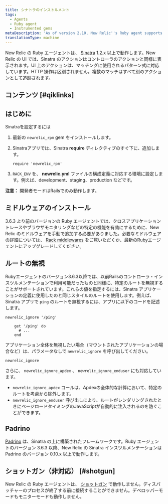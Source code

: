 ```yaml
---
title: シナトラのインストルメント
tags:
  - Agents
  - Ruby agent
  - Instrumented gems
metaDescription: 'As of version 2.10, New Relic''s Ruby agent supports Sinatra 1.2.x or higher.'
translationType: machine
---
```


New Relic の Ruby エージェントは、 [Sinatra](http://www.sinatrarb.com/) 1.2.x 以上で動作します。New Relic の UI では、Sinatra のアクションはコントローラのアクションと同様に表示されます。UI 上のアクションは、マッチングに使用されるパターン式に対応しています。HTTP 操作は区別されません。複数のマッチはすべて別のアクションとして追跡されます。

## コンテンツ [#qiklinks]

## はじめに

Sinatraを設定するには

1. 最新の `newrelic_rpm` gem をインストールします。

2. Sinatraアプリでは、Sinatra **require** ディレクティブのすぐ下に、追加します。

   ```
   require 'newrelic_rpm'
   ```

3. `RACK_ENV` を、 **newrelic.yml** ファイルの構成定義に対応する環境に設定します。例えば、development、staging、production などです。

**注意：** 開発者モードはRailsでのみ動作します。

## ミドルウェアのインストール

3.6.3 より前のバージョンの Ruby エージェントでは、クロスアプリケーショントレースやブラウザモニタリングなどの特定の機能を有効にするために、New Relic のミドルウェアを手動で追加する必要がありました。必要なミドルウェアの詳細については、 [Rack middlewares](/docs/ruby/rack-middlewares) をご覧いただくか、最新のRubyエージェントにアップグレードしてください。

## ルートの無視

Rubyエージェントのバージョン3.6.3以降では、以前Railsのコントローラ・インスツルメンテーションで利用可能だったものと同様に、特定のルートを無視することがサポートされています。これらの値を指定するには、Sinatra アプリケーションの定義に使用したのと同じスタイルのルートを使用します。例えば、Sinatra アプリで `ping` のルートを無視するには、アプリに以下のコードを記述します。

```
newrelic_ignore '/ping'

    get '/ping' do
      # ...
    end
```

アプリケーション全体を無視したい場合（マウントされたアプリケーションの場合など）は、パラメータなしで `newrelic_ignore` を呼び出してください。

```
newrelic_ignore
```

さらに、 `newrelic_ignore_apdex` 、 `newrelic_ignore_enduser` にも対応しています。

* `newrelic_ignore_apdex` コールは、Apdexの全体的な計算において、特定のルートを考慮から除外します。
* `newrelic_ignore_enduser` 呼び出しにより、ルートがレンダリングされたときにページロードタイミングのJavaScriptが自動的に注入されるのを防ぐことができます。

## Padrino

[Padrino](http://www.padrinorb.com/ "新しいウィンドウで開くリンク") は、Sinatra の上に構築されたフレームワークです。Ruby エージェントのバージョン 3.6.3 以降、New Relic の Sinatra インスツルメンテーションは Padrino のバージョン 0.10.x 以上で動作します。

## ショットガン（非対応） [#shotgun]

New Relic の Ruby エージェントは、 [ショットガン](http://rubygems.org/gems/shotgun "新しいウィンドウで開くリンク") で動作しません。ディスパッチャーのプロセスが終了する前に接続することができません。デベロッパーモードもモニターモードも動作しません。